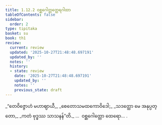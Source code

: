 ```yaml
---
title: 1.12.2 ဝစ္ဆဂေါတ္တတ္ထေရဂါထာ
tableOfContents: false
sidebar:
  order: 2
type: tipitaka
basket: su
book: th1
review:
  current: review
  updated: '2025-10-27T21:48:48.697191'
  updated_by: ''
  notes: ''
  history:
  - state: review
    date: '2025-10-27T21:48:48.697191'
    updated_by: ''
    notes: ''
    previous_state: draft
---
```



<ReviewStatus review={frontmatter.review} showDetails={true} />

<HypothesisAnnotation frontmatter={frontmatter} />

<DynamicBreadcrumb />

<Division number="112" book="th1" e="ch" v="19" p="244">

<Paragraph number="251" type="verses" book="th1">
_“တေဝိဇ္ဇောဟံ မဟာဈာယီ,_  
_စေတောသမထကောဝိဒေါ;_  
_သဒတ္ထော မေ အနုပ္ပတ္တော,_  
_ကတံ ဗုဒ္ဓဿ သာသနန်”တိ._  


</Paragraph>
</Division>

<Paragraph number="252" type="center" book="th1">
…  ဝစ္ဆဂေါတ္တော ထေရော… .
</Paragraph>